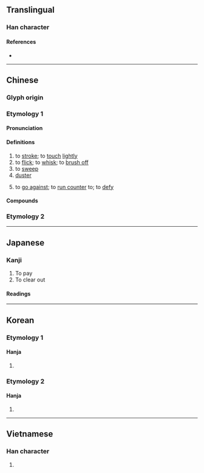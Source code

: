 {{also|払}}
{{character info}}
==Translingual==

===Han character===
{{Han char|rn=64|rad=手|as=05|sn=8|four=55027|canj=QLLN|ids=⿰扌弗}}

====References====
* {{Han ref|kx=0424.140|dkj=11936|dj=0772.110|hdz=31859.040|uh=62C2|ud=25282|bh=A9D8|bd=43480}}

----

==Chinese==
{{zh-forms}}

===Glyph origin===
{{Han etym}}

===Etymology 1===

====Pronunciation====
{{zh-pron
|m=fú
|c=fat1
|h=pfs=fin
|mn=hut
|mc=y
|oc=y
|cat=v,n
}}

====Definitions====
{{zh-hanzi}}

# to [[stroke]]; to [[touch]] [[lightly]]
# to [[flick]]; to [[whisk]]; to [[brush off]]
# to [[sweep]]
# [[duster]]
# {{lb|zh|literary}} to [[go against]]; to [[run counter]] to; to [[defy]]

====Compounds====
{{zh-der|拂塵|吹拂|拂曉}}

===Etymology 2===
{{zh-see|弼|v}}

----

==Japanese==
{{ja-kanji forms|払|拂}}

===Kanji===
{{ja-kanji|grade=|rs=手05|shin=払}}

# To pay
#To clear out

====Readings====
{{ja-readings
|goon=びち, ほち
|kanon=ひつ, ふつ
|kanyoon=ほつ
|kun=はら-う
}}

----

==Korean==

===Etymology 1===

====Hanja====
{{ko-hanja|떨치다|떨칠|불}}

# {{rfdef|ko|sort=手05}}

===Etymology 2===

====Hanja====
{{ko-hanja|필}}

# {{rfdef|ko|sort=手05}}

----

==Vietnamese==

===Han character===
{{vi-hantu|[[phất]], [[phắt]], [[phớt]], [[phứt]], [[phựt]]|rs=手05}}

# {{rfdef|vi|sort=手05}}